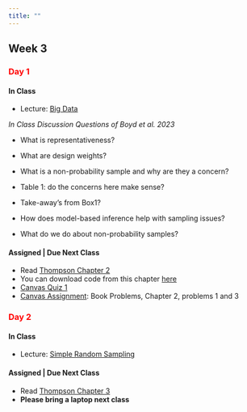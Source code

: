 ```yaml
---
title: ""
---
```


## Week 3

### [Day 1]{style="color:red;"}

#### **In Class**

- Lecture: <a href="/FW552/Bigdata.qmd">Big Data</a>

*In Class Discussion Questions of Boyd et al. 2023*

- What is representativeness?

- What are design weights?

- What is a non-probability sample and why are they a concern?

- Table 1: do the concerns here make sense?

- Take-away's from Box1?

- How does model-based inference help with sampling issues?

- What do we do about non-probability samples?


#### **Assigned | Due Next Class**

- Read <a href="/readings552/Sampling - 2012 - Thompson.pdf">Thompson Chapter 2 </a> 
- You can download code from this chapter [here](../classfiles552/ThompsonChapter2/ThompsonChapter2_ComputingNotes_Code.R)
- [Canvas Quiz 1](https://colostate.instructure.com/courses/212614/quizzes/499475)
- [Canvas Assignment](https://colostate.instructure.com/courses/212614/assignments/2803658): Book Problems, Chapter 2, problems 1 and 3 


### [Day 2]{style="color:red;"}

#### **In Class**

- Lecture: <a href="/FW552/SRS.qmd">Simple Random Sampling</a>

#### **Assigned | Due Next Class**

- Read <a href="/readings552/Sampling - 2012 - Thompson.pdf">Thompson Chapter 3 </a> 
- **Please bring a laptop next class**
